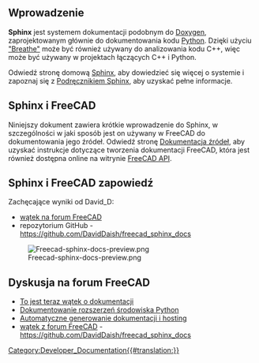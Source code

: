 <languages/>

<span id="Introduction"></span>
==Wprowadzenie==

'''Sphinx''' jest systemem dokumentacji podobnym do [[Doxygen/pl|Doxygen]], zaprojektowanym głównie do dokumentowania kodu [[Python|Python]]. Dzięki użyciu [https://github.com/michaeljones/breathe "Breathe"] może być również używany do analizowania kodu C++, więc może być używany w projektach łączących C++ i Python.

Odwiedź stronę domową [https://www.sphinx-doc.org/en/master/ Sphinx], aby dowiedzieć się więcej o systemie i zapoznaj się z [https://www.sphinx-doc.org/en/master/contents.html Podręcznikiem Sphinx], aby uzyskać pełne informacje.

<span id="Sphinx_and_FreeCAD"></span>
==Sphinx i FreeCAD==

Niniejszy dokument zawiera krótkie wprowadzenie do Sphinx, w szczególności w jaki sposób jest on używany w FreeCAD do dokumentowania jego źródeł. Odwiedź stronę [[Source_documentation/pl|Dokumentacja źródeł]], aby uzyskać instrukcje dotyczące tworzenia dokumentacji FreeCAD, która jest również dostępna online na witrynie [https://www.freecadweb.org/api/ FreeCAD API].


== Sphinx i FreeCAD zapowiedź ==
Zachęcające wyniki od David_D:

* [https://forum.freecadweb.org/viewtopic.php?p=411563#p411563 wątek na forum FreeCAD]
* repozytorium GitHub - https://github.com/DavidDaish/freecad_sphinx_docs

[[File:Freecad-sphinx-docs-preview.png]]

== Dyskusja na forum FreeCAD ==
* [https://forum.freecadweb.org/viewtopic.php?f=23&t=44612#p381168 To jest teraz wątek o dokumentacji]
* [https://forum.freecadweb.org/viewtopic.php?f=22&t=47132&p=405381#p405379 Dokumentowanie rozszerzeń środowiska Python]
* [https://forum.freecadweb.org/viewtopic.php?f=8&t=47229 Automatyczne generowanie dokumentacji i hosting]
* [https://forum.freecadweb.org/viewtopic.php?p=411563#p411563 wątek z forum FreeCAD] - https://github.com/DavidDaish/freecad_sphinx_docs

[[Category:Developer_Documentation{{#translation:}}]]